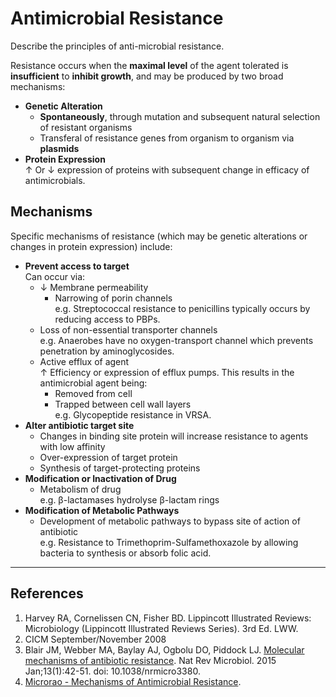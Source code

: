 # Antimicrobial Resistance

:::CICM
Describe the principles of anti-microbial resistance.
:::

Resistance occurs when the **maximal level** of the agent tolerated is **insufficient** to **inhibit growth**, and may be produced by two broad mechanisms:

* **Genetic Alteration**
    * **Spontaneously**, through mutation and subsequent natural selection of resistant organisms
    * Transferal of resistance genes from organism to organism via **plasmids**
* **Protein Expression**\
↑ Or ↓ expression of proteins with subsequent change in efficacy of antimicrobials.

## Mechanisms

Specific mechanisms of resistance (which may be genetic alterations or changes in protein expression) include:

* **Prevent access to target**\
Can occur via:
    * ↓ Membrane permeability
        * Narrowing of porin channels\
        e.g. Streptococcal resistance to penicillins typically occurs by reducing access to PBPs.
    * Loss of non-essential transporter channels\
    e.g. Anaerobes have no oxygen-transport channel which prevents penetration by aminoglycosides.
    * Active efflux of agent\
    ↑ Efficiency or expression of efflux pumps. This results in the antimicrobial agent being:
        * Removed from cell
        * Trapped between cell wall layers\
        e.g. Glycopeptide resistance in VRSA.
* **Alter antibiotic target site**
    * Changes in binding site protein will increase resistance to agents with low affinity
    * Over-expression of target protein
    * Synthesis of target-protecting proteins
* **Modification or Inactivation of Drug**
    * Metabolism of drug\
    e.g. β-lactamases hydrolyse β-lactam rings 
* **Modification of Metabolic Pathways**
    * Development of metabolic pathways to bypass site of action of antibiotic\
    e.g. Resistance to Trimethoprim-Sulfamethoxazole by allowing bacteria to synthesis or absorb folic acid.

---

## References

1. Harvey RA, Cornelissen CN, Fisher BD. Lippincott Illustrated Reviews: Microbiology (Lippincott Illustrated Reviews Series). 3rd Ed. LWW.
2. CICM September/November 2008
3. Blair JM, Webber MA, Baylay AJ, Ogbolu DO, Piddock LJ. [Molecular mechanisms of
antibiotic resistance](https://www.nature.com/nrmicro/journal/v13/n1/full/nrmicro3380.html?foxtrotcallback=true). Nat Rev Microbiol. 2015 Jan;13(1):42-51. doi:
10.1038/nrmicro3380. 
4. [Microrao - Mechanisms of Antimicrobial Resistance](http://www.microrao.com/micronotes/pg/antimicrobial_resistance.pdf).